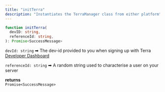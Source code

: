 ```yaml
---
title: "initTerra"
description: "Instantiates the TerraManager class from either platform"
---
```

```typescript typescript
function initTerra(
  devID: string,
  referenceId: string,
): Promise<SuccessMessage>

```

`devId: string` ➡ The dev-id provided to you when signing up with Terra [Developer Dashboard](/docs/developer-dashboard)
  
`referenceId: string` ➡ A random string used to characterise a user on your server

**returns**  
`Promise<SuccessMessage>`



